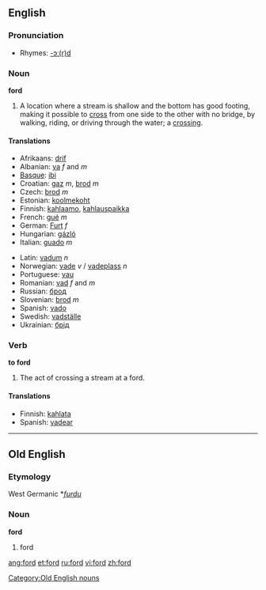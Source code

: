 {{see|Ford|FORD}}
==English==

===Pronunciation===
*Rhymes: [[Rhymes:English:-ɔː(r)d|-ɔː(r)d]]

===Noun===
'''ford'''

# A location where a stream is shallow and the bottom has good footing, making it possible to [[cross]] from one side to the other with no bridge, by walking, riding, or driving through the water; a [[crossing]].

====Translations====
{{top}}
*Afrikaans: [[drif]]
*Albanian: [[va]] ''f'' and ''m''
*[[Basque]]: [[ibi]]
*Croatian: [[gaz]] ''m'', [[brod]] ''m''
*Czech: [[brod]] ''m''
*Estonian: [[koolmekoht]]
*Finnish: [[kahlaamo]], [[kahlauspaikka]]
*French: [[gué]] ''m''
*German: [[Furt]] ''f''
*Hungarian: [[gázló]]
*Italian: [[guado]] ''m''
{{mid}}
*Latin: [[vadum]] ''n''
*Norwegian: [[vade]] ''v'' / [[vadeplass]] ''n''
*Portuguese: [[vau]]
*Romanian: [[vad]] ''f'' and ''m''
*Russian: [[брод]]
*Slovenian: [[brod]] ''m''
*Spanish: [[vado]] {{m}}
*Swedish: [[vadställe]] {{n}}
*Ukrainian: [[брід]]
{{bottom}}

===Verb===
'''to ford'''

# The act of crossing a stream at a ford.

====Translations====
*Finnish: [[kahlata]]
*Spanish: [[vadear]]

----

==Old English==

===Etymology===
West Germanic *''[[furdu]]''

===Noun===
'''ford''' {{m}}

# ford

[[Category:Old English nouns]]

[[ang:ford]]
[[et:ford]]
[[ru:ford]]
[[vi:ford]]
[[zh:ford]]